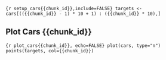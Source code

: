 ```{r setup_cars{{chunk_id}},include=FALSE}
targets <- cars[(({{chunk_id}} - 1) * 10 + 1) : ({{chunk_id}} * 10),]
```

## Plot Cars {{chunk_id}}

```{r plot_cars{{chunk_id}}, echo=FALSE}
plot(cars, type="n")
points(targets, col={{chunk_id}})
```

